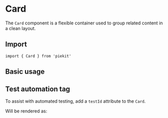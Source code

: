 


<Meta of={CardStories} />

# Card

The `Card` component is a flexible container used to group related content in a clean layout.

## Import

```tsx
import { Card } from 'piekit'
```

## Basic usage

<Canvas of={CardStories.Default} />

## Test automation tag

To assist with automated testing, add a `testId` attribute to the `Card`.

<Canvas of={CardStories.WithTA} />

Will be rendered as:

```html
<div data-testid="card-ta">
    content
</div>
```